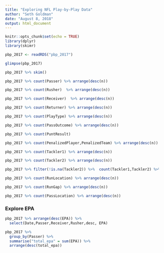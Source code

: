 ```yaml
---
title: "Exploring NFL Play-by-Play Data"
author: "Seth Goldman"
date: "August 8, 2018"
output: html_document
---
```


```r
knitr::opts_chunk$set(echo = TRUE)
library(dplyr)
library(skimr)

pbp_2017 <- readRDS("pbp_2017")

```

```r
glimpse(pbp_2017)

```

```r
pbp_2017 %>% skim()
```

```r
pbp_2017 %>% count(Passer) %>% arrange(desc(n))

pbp_2017 %>% count(Rusher)  %>% arrange(desc(n))

pbp_2017 %>% count(Receiver)  %>% arrange(desc(n))

pbp_2017 %>% count(Returner) %>% arrange(desc(n))

pbp_2017 %>% count(PlayType) %>% arrange(desc(n))

pbp_2017 %>% count(PassOutcome) %>% arrange(desc(n))

pbp_2017 %>% count(PuntResult)

pbp_2017 %>% count(PenalizedPlayer,PenalizedTeam) %>% arrange(desc(n))

pbp_2017 %>% count(Tackler1) %>% arrange(desc(n))

pbp_2017 %>% count(Tackler2) %>% arrange(desc(n))

pbp_2017 %>% filter(!is.na(Tackler2)) %>%  count(Tackler1,Tackler2) %>% arrange(desc(n))

pbp_2017 %>% count(RunLocation) %>% arrange(desc(n))

pbp_2017 %>% count(RunGap) %>% arrange(desc(n))

pbp_2017 %>% count(PassLocation) %>% arrange(desc(n))


```

### Explore EPA

```r

pbp_2017 %>% arrange(desc(EPA)) %>% 
  select(Date,Passer,Receiver,Rusher,desc, EPA)

pbp_2017 %>% 
  group_by(Passer) %>% 
  summarise("total_epa" = sum(EPA)) %>% 
  arrange(desc(total_epa))

```


